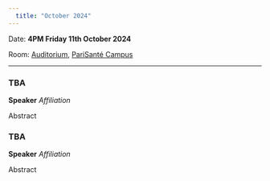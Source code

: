 ```yaml
---
  title: "October 2024"
---
```


Date: **4PM Friday 11th October 2024**

Room: [Auditorium](../psc_rooms.qmd), [PariSanté Campus](https://maps.app.goo.gl/cpFoxoZgbT6HCV6x9)

------------------------------------------------------------------------

### TBA

**Speaker** *Affiliation*

Abstract

### TBA

**Speaker** *Affiliation*

Abstract
